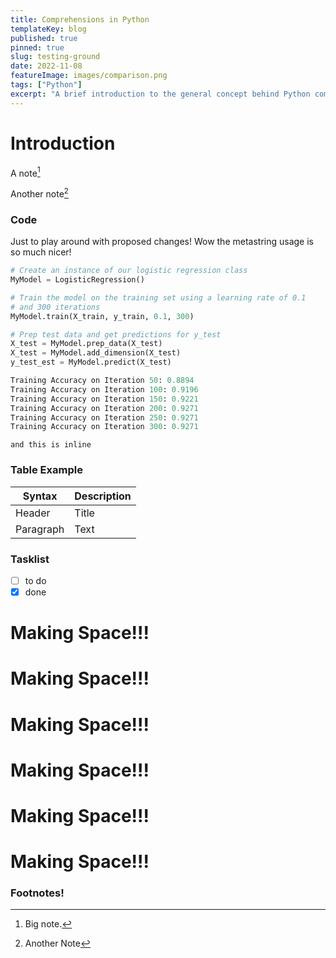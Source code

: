 ```yaml
---
title: Comprehensions in Python
templateKey: blog
published: true
pinned: true
slug: testing-ground
date: 2022-11-08
featureImage: images/comparison.png
tags: ["Python"]
excerpt: "A brief introduction to the general concept behind Python comprehensions and how to use the different variants."
---
```


# Introduction

A note[^1]

Another note[^2]

### Code

Just to play around with proposed changes! Wow the metastring usage is so much nicer! 

```python output=6 highlight=1,4-6
# Create an instance of our logistic regression class
MyModel = LogisticRegression()

# Train the model on the training set using a learning rate of 0.1
# and 300 iterations
MyModel.train(X_train, y_train, 0.1, 300)

# Prep test data and get predictions for y_test
X_test = MyModel.prep_data(X_test)
X_test = MyModel.add_dimension(X_test)
y_test_est = MyModel.predict(X_test)

Training Accuracy on Iteration 50: 0.8894
Training Accuracy on Iteration 100: 0.9196
Training Accuracy on Iteration 150: 0.9221
Training Accuracy on Iteration 200: 0.9271
Training Accuracy on Iteration 250: 0.9271
Training Accuracy on Iteration 300: 0.9271
```

`and this is inline`

### Table Example

| Syntax      | Description |
| ----------- | ----------- |
| Header      | Title       |
| Paragraph   | Text        |

### Tasklist

* [ ] to do
* [x] done

# Making Space!!!
# Making Space!!!
# Making Space!!!
# Making Space!!!
# Making Space!!!
# Making Space!!!


### Footnotes!

[^1]: Big note.
[^2]: Another Note